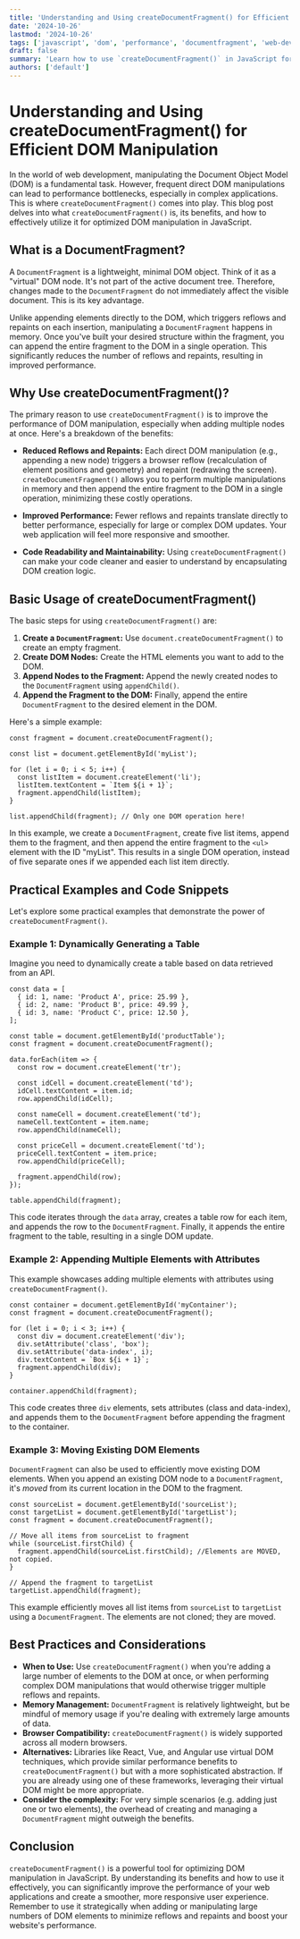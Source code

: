 ```yaml
---
title: 'Understanding and Using createDocumentFragment() for Efficient DOM Manipulation'
date: '2024-10-26'
lastmod: '2024-10-26'
tags: ['javascript', 'dom', 'performance', 'documentfragment', 'web-development', 'html']
draft: false
summary: 'Learn how to use `createDocumentFragment()` in JavaScript for efficient DOM manipulation. This guide covers its benefits, practical examples, and best practices for optimizing web application performance.'
authors: ['default']
---
```


# Understanding and Using createDocumentFragment() for Efficient DOM Manipulation

In the world of web development, manipulating the Document Object Model (DOM) is a fundamental task. However, frequent direct DOM manipulations can lead to performance bottlenecks, especially in complex applications. This is where `createDocumentFragment()` comes into play. This blog post delves into what `createDocumentFragment()` is, its benefits, and how to effectively utilize it for optimized DOM manipulation in JavaScript.

## What is a DocumentFragment?

A `DocumentFragment` is a lightweight, minimal DOM object. Think of it as a "virtual" DOM node. It's not part of the active document tree. Therefore, changes made to the `DocumentFragment` do not immediately affect the visible document. This is its key advantage.

Unlike appending elements directly to the DOM, which triggers reflows and repaints on each insertion, manipulating a `DocumentFragment` happens in memory. Once you've built your desired structure within the fragment, you can append the entire fragment to the DOM in a single operation. This significantly reduces the number of reflows and repaints, resulting in improved performance.

## Why Use createDocumentFragment()?

The primary reason to use `createDocumentFragment()` is to improve the performance of DOM manipulation, especially when adding multiple nodes at once. Here's a breakdown of the benefits:

- **Reduced Reflows and Repaints:** Each direct DOM manipulation (e.g., appending a new node) triggers a browser reflow (recalculation of element positions and geometry) and repaint (redrawing the screen). `createDocumentFragment()` allows you to perform multiple manipulations in memory and then append the entire fragment to the DOM in a single operation, minimizing these costly operations.

- **Improved Performance:** Fewer reflows and repaints translate directly to better performance, especially for large or complex DOM updates. Your web application will feel more responsive and smoother.

- **Code Readability and Maintainability:** Using `createDocumentFragment()` can make your code cleaner and easier to understand by encapsulating DOM creation logic.

## Basic Usage of createDocumentFragment()

The basic steps for using `createDocumentFragment()` are:

1.  **Create a `DocumentFragment`:** Use `document.createDocumentFragment()` to create an empty fragment.
2.  **Create DOM Nodes:** Create the HTML elements you want to add to the DOM.
3.  **Append Nodes to the Fragment:** Append the newly created nodes to the `DocumentFragment` using `appendChild()`.
4.  **Append the Fragment to the DOM:** Finally, append the entire `DocumentFragment` to the desired element in the DOM.

Here's a simple example:

```plaintext
const fragment = document.createDocumentFragment();

const list = document.getElementById('myList');

for (let i = 0; i < 5; i++) {
  const listItem = document.createElement('li');
  listItem.textContent = `Item ${i + 1}`;
  fragment.appendChild(listItem);
}

list.appendChild(fragment); // Only one DOM operation here!
```

In this example, we create a `DocumentFragment`, create five list items, append them to the fragment, and then append the entire fragment to the `<ul>` element with the ID "myList". This results in a single DOM operation, instead of five separate ones if we appended each list item directly.

## Practical Examples and Code Snippets

Let's explore some practical examples that demonstrate the power of `createDocumentFragment()`.

### Example 1: Dynamically Generating a Table

Imagine you need to dynamically create a table based on data retrieved from an API.

```plaintext
const data = [
  { id: 1, name: 'Product A', price: 25.99 },
  { id: 2, name: 'Product B', price: 49.99 },
  { id: 3, name: 'Product C', price: 12.50 },
];

const table = document.getElementById('productTable');
const fragment = document.createDocumentFragment();

data.forEach(item => {
  const row = document.createElement('tr');

  const idCell = document.createElement('td');
  idCell.textContent = item.id;
  row.appendChild(idCell);

  const nameCell = document.createElement('td');
  nameCell.textContent = item.name;
  row.appendChild(nameCell);

  const priceCell = document.createElement('td');
  priceCell.textContent = item.price;
  row.appendChild(priceCell);

  fragment.appendChild(row);
});

table.appendChild(fragment);
```

This code iterates through the `data` array, creates a table row for each item, and appends the row to the `DocumentFragment`. Finally, it appends the entire fragment to the table, resulting in a single DOM update.

### Example 2: Appending Multiple Elements with Attributes

This example showcases adding multiple elements with attributes using `createDocumentFragment()`.

```plaintext
const container = document.getElementById('myContainer');
const fragment = document.createDocumentFragment();

for (let i = 0; i < 3; i++) {
  const div = document.createElement('div');
  div.setAttribute('class', 'box');
  div.setAttribute('data-index', i);
  div.textContent = `Box ${i + 1}`;
  fragment.appendChild(div);
}

container.appendChild(fragment);
```

This code creates three `div` elements, sets attributes (class and data-index), and appends them to the `DocumentFragment` before appending the fragment to the container.

### Example 3: Moving Existing DOM Elements

`DocumentFragment` can also be used to efficiently move existing DOM elements. When you append an existing DOM node to a `DocumentFragment`, it's _moved_ from its current location in the DOM to the fragment.

```plaintext
const sourceList = document.getElementById('sourceList');
const targetList = document.getElementById('targetList');
const fragment = document.createDocumentFragment();

// Move all items from sourceList to fragment
while (sourceList.firstChild) {
  fragment.appendChild(sourceList.firstChild); //Elements are MOVED, not copied.
}

// Append the fragment to targetList
targetList.appendChild(fragment);
```

This example efficiently moves all list items from `sourceList` to `targetList` using a `DocumentFragment`. The elements are not cloned; they are moved.

## Best Practices and Considerations

- **When to Use:** Use `createDocumentFragment()` when you're adding a large number of elements to the DOM at once, or when performing complex DOM manipulations that would otherwise trigger multiple reflows and repaints.
- **Memory Management:** `DocumentFragment` is relatively lightweight, but be mindful of memory usage if you're dealing with extremely large amounts of data.
- **Browser Compatibility:** `createDocumentFragment()` is widely supported across all modern browsers.
- **Alternatives:** Libraries like React, Vue, and Angular use virtual DOM techniques, which provide similar performance benefits to `createDocumentFragment()` but with a more sophisticated abstraction. If you are already using one of these frameworks, leveraging their virtual DOM might be more appropriate.
- **Consider the complexity:** For very simple scenarios (e.g. adding just one or two elements), the overhead of creating and managing a `DocumentFragment` might outweigh the benefits.

## Conclusion

`createDocumentFragment()` is a powerful tool for optimizing DOM manipulation in JavaScript. By understanding its benefits and how to use it effectively, you can significantly improve the performance of your web applications and create a smoother, more responsive user experience. Remember to use it strategically when adding or manipulating large numbers of DOM elements to minimize reflows and repaints and boost your website's performance.
